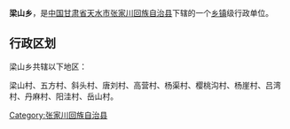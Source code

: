{{中国乡级行政区
| 行政区全称 = 梁山乡
| 景观照片文件名 =
| 景观照片描述 =
| 汉语拼音 =
| 通用拼音 =
| 注音符號 =
| 其它标音类型1 =
| 其它标音1 =
| 其它标音类型2 =
| 其它标音2 =
| 其它语言类型1 =
| 其它语言地名1 =
| 其它语言类型2 =
| 其它语言地名2 =
| 上级行政区 = [[甘肃省|甘肃省]][[天水市|天水市]][[张家川回族自治县|张家川回族自治县]]
| 行政区类别 = [[乡|乡]]
| 行政区划代码 =
| 地理坐标 =
| 总面积 =
| 户籍人口 =
| 户籍人口年份 =
| 常住人口 =
| 常住人口年份 =
| 人口密度 =
| 行政区划 =
| 官方网站 =
| 政府驻地 =
| 邮政编码 =
| 毗邻行政区 =
| 位置图文件名 =
| 位置图描述 =
}}
'''梁山乡'''，是[[中华人民共和国|中国]][[甘肃省|甘肃省]][[天水市|天水市]][[张家川回族自治县|张家川回族自治县]]下辖的一个[[乡镇|乡镇]]级行政单位。

== 行政区划 ==
梁山乡共辖以下地区：

梁山村、五方村、斜头村、唐刘村、高营村、杨渠村、樱桃沟村、杨崖村、吕湾村、丹麻村、阳洼村、岳山村。

{{甘肃小作品}}
{{张家川回族自治县行政区划}}

[[Category:张家川回族自治县|Category:张家川回族自治县]]